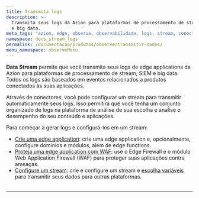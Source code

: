 ```yaml
---
title: Transmita logs
description: >-
  Transmita seus logs da Azion para plataformas de processamento de stream, SIEM
  e big data.
meta_tags: 'azion, edge, observe, observabilidade, logs, stream, conectores, siem'
namespace: docs_stream_logs
permalink: /documentacao/produtos/observe/transmitir-dados/
menu_namespace: observeMenu
---
```



**Data Stream** permite que você transmita seus logs de edge applications da Azion para plataformas de processamento de stream, SIEM e big data. Todos os logs são baseados em eventos relacionados a produtos conectados às suas aplicações.

Através de conectores, você pode configurar um stream para transmitir automaticamente seus logs. Isso permitirá que você tenha um conjunto organizado de logs na plataforma de análise de sua escolha e analise o desempenho do seu conteúdo e aplicações.

<LinkButton link="/pt-br/documentacao/produtos/observe/data-stream/" label="go to Data Stream reference" severity="secondary" target="_blank" />

Para começar a gerar logs e configurá-los em um stream:

- [Crie uma edge application](/pt-br/documentacao/produtos/guias/build/criar-uma-aplicacao/): crie uma edge application e, opcionalmente, configure domínios e módulos, além de edge functions.
- [Proteja uma edge application com WAF](/pt-br/documentacao/produtos/secure/proteja-aplicacao/): use o Edge Firewall e o módulo Web Application Firewall (WAF) para proteger suas aplicações contra ameaças.
- [Configure um stream](/en/documentation/products/guides/use-data-stream/): crie e configure um stream e [escolha variáveis](/en/documentation/products/guides/observe/data-stream-select-variables/) para transmitir seus dados para outras plataformas.
<br /><br />
---

